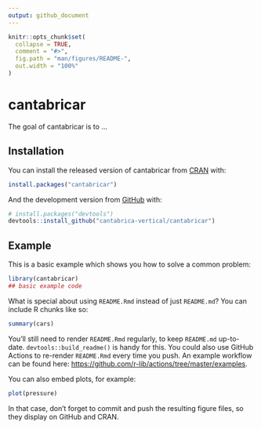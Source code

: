 ```yaml
---
output: github_document
---
```


<!-- README.md is generated from README.Rmd. Please edit that file -->

```r
knitr::opts_chunk$set(
  collapse = TRUE,
  comment = "#>",
  fig.path = "man/figures/README-",
  out.width = "100%"
)
```

# cantabricar

<!-- badges: start -->
<!-- badges: end -->

The goal of cantabricar is to ...

## Installation

You can install the released version of cantabricar from [CRAN](https://CRAN.R-project.org) with:

``` r
install.packages("cantabricar")
```

And the development version from [GitHub](https://github.com/) with:

``` r
# install.packages("devtools")
devtools::install_github("cantabrica-vertical/cantabricar")
```
## Example

This is a basic example which shows you how to solve a common problem:

```r
library(cantabricar)
## basic example code
```

What is special about using `README.Rmd` instead of just `README.md`? You can include R chunks like so:

```r
summary(cars)
```

You'll still need to render `README.Rmd` regularly, to keep `README.md` up-to-date. `devtools::build_readme()` is handy for this. You could also use GitHub Actions to re-render `README.Rmd` every time you push. An example workflow can be found here: <https://github.com/r-lib/actions/tree/master/examples>.

You can also embed plots, for example:

```r
plot(pressure)
```

In that case, don't forget to commit and push the resulting figure files, so they display on GitHub and CRAN.
